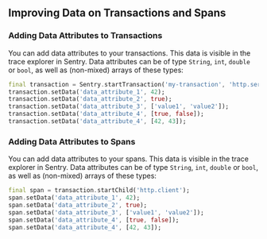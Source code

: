 ## Improving Data on Transactions and Spans

### Adding Data Attributes to Transactions

You can add data attributes to your transactions. This data is visible in the trace explorer in Sentry. Data attributes can be of type `String`, `int`, `double` or `bool`, as well as (non-mixed) arrays of these types:

```dart
final transaction = Sentry.startTransaction('my-transaction', 'http.server');
transaction.setData('data_attribute_1', 42);
transaction.setData('data_attribute_2', true);
transaction.setData('data_attribute_3', ['value1', 'value2']);
transaction.setData('data_attribute_4', [true, false]);
transaction.setData('data_attribute_4', [42, 43]);
```

### Adding Data Attributes to Spans

You can add data attributes to your spans. This data is visible in the trace explorer in Sentry. Data attributes can be of type `String`, `int`, `double` or `bool`, as well as (non-mixed) arrays of these types:

```dart
final span = transaction.startChild('http.client');
span.setData('data_attribute_1', 42);
span.setData('data_attribute_2', true);
span.setData('data_attribute_3', ['value1', 'value2']);
span.setData('data_attribute_4', [true, false]);
span.setData('data_attribute_4', [42, 43]);
```
